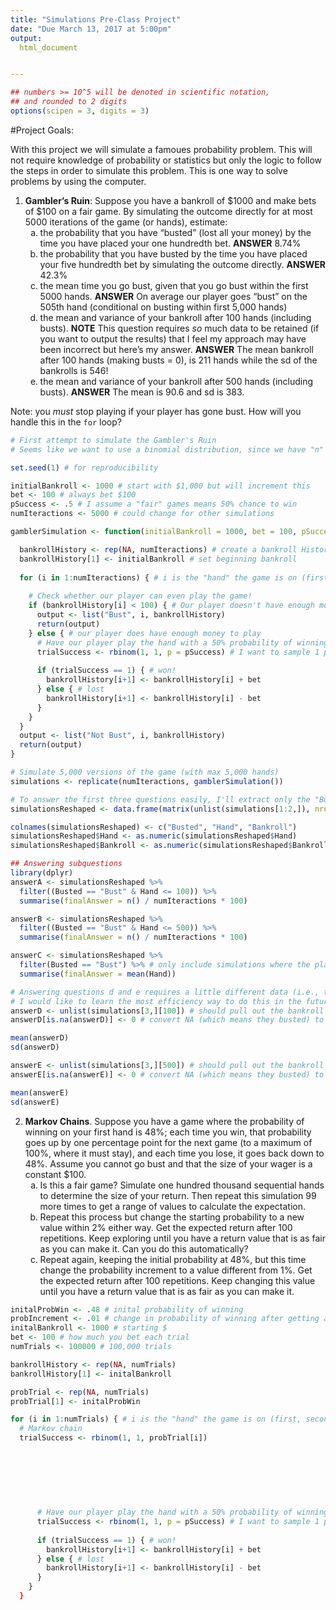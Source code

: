 ```yaml
---
title: "Simulations Pre-Class Project"
date: "Due March 13, 2017 at 5:00pm"
output:
  html_document


---
```


<style type="text/css">
.table {

    width: 80%;
    margin-left:10%; 
    margin-right:10%;
}
</style>
```r
## numbers >= 10^5 will be denoted in scientific notation,
## and rounded to 2 digits
options(scipen = 3, digits = 3)
```




#Project Goals:


With this project we will simulate a famoues probability problem. This will not require knowledge of probability or statistics but only the logic to follow the steps in order to simulate this problem. This is one way to solve problems by using the computer. 

 1. **Gambler's Ruin**: Suppose you have a bankroll of $1000 and make bets of $100 on a fair game. By simulating the outcome directly for at most 5000 iterations of the game (or hands), estimate:
    a. the probability that you have "busted" (lost all your money) by the time you have placed your one hundredth bet. 
    **ANSWER** 8.74%
    b. the probability that you have busted by the time you have placed your five hundredth bet by simulating the outcome directly. 
    **ANSWER** 42.3%
    c. the mean time you go bust, given that you go bust within the first 5000 hands.
    **ANSWER** On average our player goes "bust" on the 505th hand (conditional on busting within first 5,000 hands)
    d. the mean and variance of your bankroll after 100 hands (including busts).
    **NOTE** This question requires _so_ much data to be retained (if you want to output the results) that I feel my approach may have been incorrect but here's my answer.
    **ANSWER** The mean bankroll after 100 hands (making busts = 0), is 211 hands while the sd of the bankrolls is 546!
    e. the mean and variance of your bankroll after 500 hands (including busts).
    **ANSWER** The mean is 90.6 and sd is 383. 
 
Note: you *must* stop playing if your player has gone bust. How will you handle this in the `for` loop?

``` r
# First attempt to simulate the Gambler's Ruin 
# Seems like we want to use a binomial distribution, since we have "n" independent trials where the result is either success (you won) or failure (you lost), according to a constant probability of success. This is NOT yet a Markov Chain since you do not change your strategy depending on wins / losses

set.seed(1) # for reproducibility

initialBankroll <- 1000 # start with $1,000 but will increment this
bet <- 100 # always bet $100 
pSuccess <- .5 # I assume a "fair" games means 50% chance to win 
numIteractions <- 5000 # could change for other simulations

gamblerSimulation <- function(initialBankroll = 1000, bet = 100, pSuccess = .5, numIteractions = 5000) {

  bankrollHistory <- rep(NA, numIteractions) # create a bankroll History
  bankrollHistory[1] <- initialBankroll # set beginning bankroll 
  
  for (i in 1:numIteractions) { # i is the "hand" the game is on (first, second, etc.)
    
    # Check whether our player can even play the game! 
    if (bankrollHistory[i] < 100) { # Our player doesn't have enough money to play
      output <- list("Bust", i, bankrollHistory)
      return(output)
    } else { # our player does have enough money to play 
      # Have our player play the hand with a 50% probability of winning 
      trialSuccess <- rbinom(1, 1, p = pSuccess) # I want to sample 1 pull 1 time, with a probability of 50% of a 1 or 0
      
      if (trialSuccess == 1) { # won!
        bankrollHistory[i+1] <- bankrollHistory[i] + bet 
      } else { # lost
        bankrollHistory[i+1] <- bankrollHistory[i] - bet
      }
    }
  }
  output <- list("Not Bust", i, bankrollHistory)
  return(output)
}

# Simulate 5,000 versions of the game (with max 5,000 hands) 
simulations <- replicate(numIteractions, gamblerSimulation())

# To answer the first three questions easily, I'll extract only the "Bust" and "Hand" variables from the list simulations (leaving the Bankroll variable for later)
simulationsReshaped <- data.frame(matrix(unlist(simulations[1:2,]), nrow = numIteractions, byrow = T))

colnames(simulationsReshaped) <- c("Busted", "Hand", "Bankroll")
simulationsReshaped$Hand <- as.numeric(simulationsReshaped$Hand)
simulationsReshaped$Bankroll <- as.numeric(simulationsReshaped$Bankroll)

## Answering subquestions 
library(dplyr)
answerA <- simulationsReshaped %>%
  filter((Busted == "Bust" & Hand <= 100)) %>%
  summarise(finalAnswer = n() / numIteractions * 100)

answerB <- simulationsReshaped %>%
  filter((Busted == "Bust" & Hand <= 500)) %>%
  summarise(finalAnswer = n() / numIteractions * 100)

answerC <- simulationsReshaped %>%
  filter(Busted == "Bust") %>% # only include simulations where the player Busted
  summarise(finalAnswer = mean(Hand))

# Answering questions d and e requires a little different data (i.e., the entire bankroll history for each hand) which is ridiculously large 
# I would like to learn the most efficiency way to do this in the future please!!!
answerD <- unlist(simulations[3,][100]) # should pull out the bankroll (3) and [100] specifies only the 100th element of each bankroll
answerD[is.na(answerD)] <- 0 # convert NA (which means they busted) to 0 to calculate mean & var

mean(answerD)
sd(answerD)

answerE <- unlist(simulations[3,][500]) # should pull out the bankroll (3) and [100] specifies only the 100th element of each bankroll
answerE[is.na(answerE)] <- 0 # convert NA (which means they busted) to 0 to calculate mean & var

mean(answerE)
sd(answerE)
```

2. **Markov Chains**. Suppose you have a game where the probability of winning on your first hand is 48%; each time you win, that probability goes up by one percentage point for the next game (to a maximum of 100%, where it must stay), and each time you lose, it goes back down to 48%. Assume you cannot go bust and that the size of your wager is a constant $100.
    a. Is this a fair game? Simulate one hundred thousand sequential hands to determine the size of your return. Then repeat this simulation 99 more times to get a range of values to calculate the expectation.
    b. Repeat this process but change the starting probability to a new value within 2% either way. Get the expected return after 100 repetitions. Keep exploring until you have a return value that is as fair as you can make it. Can you do this automatically?
    c. Repeat again, keeping the initial probability at 48%, but this time change the probability increment to a value different from 1%. Get the expected return after 100 repetitions. Keep changing this value until you have a return value that is as fair as you can make it. 
    
``` r

initalProbWin <- .48 # inital probability of winning
probIncrement <- .01 # change in probability of winning after getting a win
initalBankroll <- 1000 # starting $
bet <- 100 # how much you bet each trial
numTrials <- 100000 # 100,000 trials 

bankrollHistory <- rep(NA, numTrials)
bankrollHistory[1] <- initalBankroll

probTrial <- rep(NA, numTrials)
probTrial[1] <- initalProbWin

for (i in 1:numTrials) { # i is the "hand" the game is on (first, second, etc.)
  # Markov chain
  trialSuccess <- rbinom(1, 1, probTrial[i])
  
  
  
  
      
      
      
      # Have our player play the hand with a 50% probability of winning 
      trialSuccess <- rbinom(1, 1, p = pSuccess) # I want to sample 1 pull 1 time, with a probability of 50% of a 1 or 0
      
      if (trialSuccess == 1) { # won!
        bankrollHistory[i+1] <- bankrollHistory[i] + bet 
      } else { # lost
        bankrollHistory[i+1] <- bankrollHistory[i] - bet
      }
    }
  }


```
    
